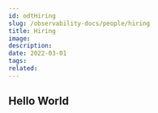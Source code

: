 ---
id: odtHiring
slug: /observability-docs/people/hiring
title: Hiring
image:
description:
date: 2022-03-01
tags:
related:
---

## Hello World
